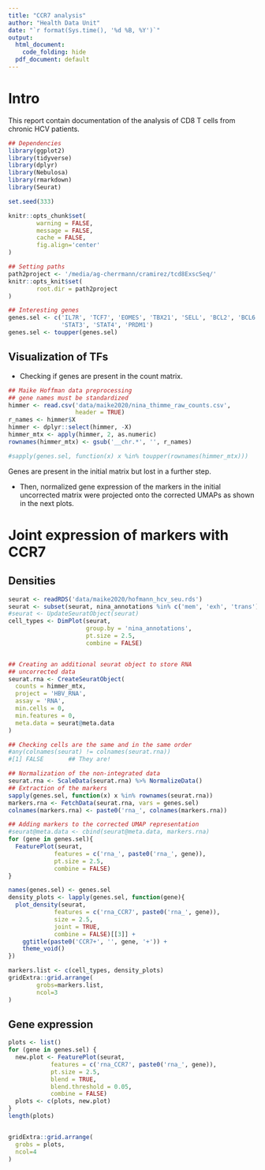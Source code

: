 ```yaml
---
title: "CCR7 analysis"
author: "Health Data Unit"
date: "`r format(Sys.time(), '%d %B, %Y')`"
output:
  html_document:
    code_folding: hide
  pdf_document: default
---
```



# Intro

This report contain documentation of the analysis of CD8 T cells from chronic HCV
patients.


```r
## Dependencies
library(ggplot2)
library(tidyverse)
library(dplyr)
library(Nebulosa)
library(rmarkdown)
library(Seurat)

set.seed(333)

knitr::opts_chunk$set(
        warning = FALSE, 
        message = FALSE,
        cache = FALSE,
        fig.align='center'
)

## Setting paths
path2project <- '/media/ag-cherrmann/cramirez/tcd8ExscSeq/'
knitr::opts_knit$set(
        root.dir = path2project
)

## Interesting genes
genes.sel <- c('IL7R', 'TCF7', 'EOMES', 'TBX21', 'SELL', 'BCL2', 'BCL6',
               'STAT3', 'STAT4', 'PRDM1')
genes.sel <- toupper(genes.sel) 
```


## Visualization of TFs



 * Checking if genes are present in the count matrix.

```r
## Maike Hoffman data preprocessing
## gene names must be standardized
himmer <- read.csv('data/maike2020/nina_thimme_raw_counts.csv', 
                   header = TRUE)
r_names <- himmer$X
himmer <- dplyr::select(himmer, -X)
himmer_mtx <- apply(himmer, 2, as.numeric)
rownames(himmer_mtx) <- gsub('__chr.*', '', r_names) 

#sapply(genes.sel, function(x) x %in% toupper(rownames(himmer_mtx)))
```

Genes are present in the initial matrix but lost in a further step.

 * Then, normalized gene expression of the markers in the initial uncorrected matrix were projected
 onto the corrected UMAPs as shown in the next plots.
 
 
# Joint expression of markers with CCR7

## Densities 

```r
seurat <- readRDS('data/maike2020/hofmann_hcv_seu.rds')
seurat <- subset(seurat, nina_annotations %in% c('mem', 'exh', 'trans'))
#seurat <- UpdateSeuratObject(seurat)
cell_types <- DimPlot(seurat, 
                      group.by = 'nina_annotations', 
                      pt.size = 2.5, 
                      combine = FALSE)


## Creating an additional seurat object to store RNA
## uncorrected data
seurat.rna <- CreateSeuratObject(
  counts = himmer_mtx,
  project = 'HBV_RNA', 
  assay = 'RNA', 
  min.cells = 0, 
  min.features = 0,
  meta.data = seurat@meta.data
)

## Checking cells are the same and in the same order
#any(colnames(seurat) != colnames(seurat.rna))
#[1] FALSE       ## They are!

## Normalization of the non-integrated data
seurat.rna <- ScaleData(seurat.rna) %>% NormalizeData()
## Extraction of the markers
sapply(genes.sel, function(x) x %in% rownames(seurat.rna))
markers.rna <- FetchData(seurat.rna, vars = genes.sel) 
colnames(markers.rna) <- paste0('rna_', colnames(markers.rna))

## Adding markers to the corrected UMAP representation
#seurat@meta.data <- cbind(seurat@meta.data, markers.rna)
for (gene in genes.sel){
  FeaturePlot(seurat, 
             features = c('rna_', paste0('rna_', gene)),
             pt.size = 2.5, 
             combine = FALSE)
}

names(genes.sel) <- genes.sel
density_plots <- lapply(genes.sel, function(gene){
  plot_density(seurat, 
             features = c('rna_CCR7', paste0('rna_', gene)),
             size = 2.5, 
             joint = TRUE, 
             combine = FALSE)[[3]] +
    ggtitle(paste0('CCR7+', '', gene, '+')) +
    theme_void()
})

markers.list <- c(cell_types, density_plots)
gridExtra::grid.arrange(
        grobs=markers.list,
        ncol=3
)
```


## Gene expression

```r
plots <- list()
for (gene in genes.sel) {
  new.plot <- FeaturePlot(seurat, 
            features = c('rna_CCR7', paste0('rna_', gene)),
            pt.size = 2.5, 
            blend = TRUE,
            blend.threshold = 0.05, 
            combine = FALSE)
  plots <- c(plots, new.plot)
}
length(plots)


gridExtra::grid.arrange(
  grobs = plots,
  ncol=4
)
```
